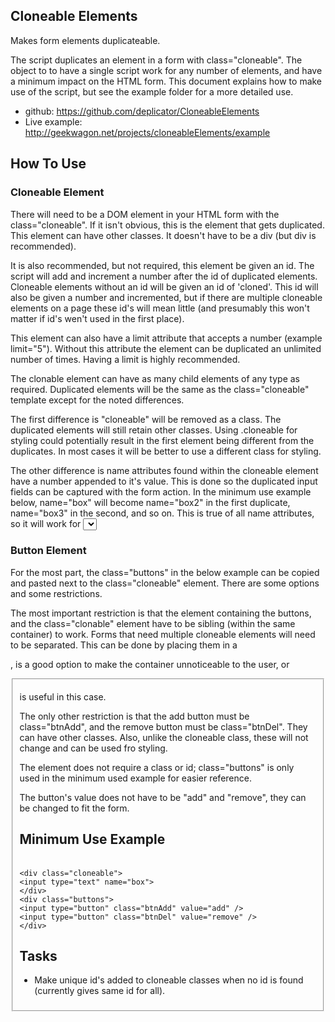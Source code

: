 ==Cloneable Elements==
Makes form elements duplicateable.

The script duplicates an element in a form with class="cloneable". The object to to have a single script work for any number of elements, and have a minimum impact on the HTML form. This document explains how to make use of the script, but see the example folder for a more detailed use.

* github: https://github.com/deplicator/CloneableElements
* Live example: http://geekwagon.net/projects/cloneableElements/example

==How To Use==
===Cloneable Element===
There will need to be a DOM element in your HTML form with the class="cloneable". If it isn't obvious, this is the element that gets duplicated. This element can have other classes. It doesn't have to be a div (but div is recommended).

It is also recommended, but not required, this element be given an id. The script will add and increment a number after the id of duplicated elements. Cloneable elements without an id will be given an id of 'cloned'. This id will also be given a number and incremented, but if there are multiple cloneable elements on a page these id's will mean little (and presumably this won't matter if id's wen't used in the first place).

This element can also have a limit attribute that accepts a number (example limit="5"). Without this attribute the element can be duplicated an unlimited number of times. Having a limit is highly recommended.

The clonable element can have as many child elements of any type as required. Duplicated elements will be the same as the class="cloneable" template except for the noted differences.

The first difference is "cloneable" will be removed as a class. The duplicated elements will still retain other classes. Using .cloneable for styling could potentially result in the first element being different from the duplicates. In most cases it will be better to use a different class for styling.

The other difference is name attributes found within the cloneable element have a number appended to it's value. This is done so the duplicated input fields can be captured with the form action. In the minimum use example below, name="box" will become name="box2" in the first duplicate, name="box3" in the second, and so on. This is true of all name attributes, so it will work for <select> or any other element name is used.

===Button Element===
For the most part, the class="buttons" in the below example can be copied and pasted next to the class="cloneable" element. There are some options and some restrictions.

The most important restriction is that the element containing the buttons, and the class="clonable" element have to be sibling (within the same container) to work. Forms that need multiple cloneable elements will need to be separated. This can be done by placing them in a <div>, <span> is a good option to make the container unnoticeable  to the user, or <fieldset> is useful in this case.

The only other restriction is that the add button must be class="btnAdd", and the remove button must be class="btnDel". They can have other classes. Also, unlike the cloneable class, these will not change and can be used fro styling.

The element does not require a class or id; class="buttons" is only used in the minimum used example for easier reference.

The button's value does not have to be "add" and "remove", they can be changed to fit the form.

==Minimum Use Example==
 <nowiki>
<div class="cloneable">
<input type="text" name="box">
</div>
<div class="buttons">
<input type="button" class="btnAdd" value="add" />
<input type="button" class="btnDel" value="remove" />
</div>
</nowiki>


==Tasks==
* Make unique id's added to cloneable classes when no id is found (currently gives same id for all).
